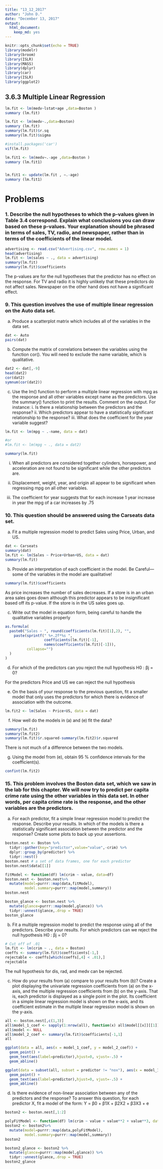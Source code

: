 ```yaml
---
title: "13_12_2017"
author: "John D."
date: "December 13, 2017"
output: 
  html_document: 
    keep_md: yes
---
```


```r
knitr::opts_chunk$set(echo = TRUE)
library(modelr)
library(broom)
library(ISLR)
library(MASS)
library(dplyr)
library(car)
library(ISLR)
library(ggplot2)
```

## 3.6.3 Multiple Linear Regression

```r

lm.fit <- lm(medv~lstat+age ,data=Boston )
summary (lm.fit)

lm.fit <- lm(medv~.,data=Boston)
summary (lm.fit)
summary(lm.fit)$r.sq
summary(lm.fit)$sigma

#install.packages('car')
vif(lm.fit)

lm.fit1 <- lm(medv∼.-age ,data=Boston )
summary (lm.fit1)


lm.fit1 <- update(lm.fit , ∼.-age)
summary (lm.fit1)
```

# Problems

### 1. Describe the null hypotheses to which the p-values given in Table 3.4 correspond. Explain what conclusions you can draw based on these p-values. Your explanation should be phrased in terms of sales, TV, radio, and newspaper, rather than in terms of the coefficients of the linear model.
  
```r
advertising <- read.csv("Advertising.csv", row.names = 1)
head(advertising)
lm.fit <- lm(sales ~ ., data = advertising)
summary(lm.fit)
summary(lm.fit)$coefficients
```

The p-values are for the null hypotheses that the predictor has no effect on the response. For TV and radio it is highly unlikely that these predictors do not affect sales. Newspaper on the other hand does not have a significant effect.

### 9. This question involves the use of multiple linear regression on the Auto data set.

  (a) Produce a scatterplot matrix which includes all of the variables in the data set.

```r
dat <- Auto
pairs(dat)
```
  
  (b) Compute the matrix of correlations between the variables using the function cor(). You will need to exclude the name variable, which is qualitative.

```r
dat2 <- dat[,-9]
head(dat2)
cor(dat2)
symnum(cor(dat2))
```  

  (c) Use the lm() function to perform a multiple linear regression with mpg as the response and all other variables except name as the predictors. Use the summary() function to print the results. Comment on the output. For instance:
    i. Is there a relationship between the predictors and the response?
    ii. Which predictors appear to have a statistically significant relationship to the response?
    iii. What does the coefficient for the year variable suggest?

```r
lm.fit <- lm(mpg ~ .-name, data = dat)

#or
#lm.fit <- lm(mpg ~ ., data = dat2)

summary(lm.fit)

```

i. When all predictors are considered together cylinders, horsepower, and acceleration are not found to be significant while the other predictors are.

ii. Displacement, weight, year, and origin all appear to be significant when regressing mpg on all other variables.

iii. The coefficient for year suggests that for each increase 1 year increase in year the mpg of a car increases by .75

### 10. This question should be answered using the Carseats data set.

  (a) Fit a multiple regression model to predict Sales using Price, Urban, and US.
  
```r
dat <- Carseats
summary(dat)
lm.fit <- lm(Sales ~ Price+Urban+US, data = dat)
summary(lm.fit)
```

  (b) Provide an interpretation of each coefficient in the model. Be Careful—some of the variables in the model are qualitative!
  
```r
summary(lm.fit)$coefficients
```

As price increases the number of sales decreases. If a store is in an urban area sales goes down although this predictor appears to be insignificant based off its p-value. If the store is in the US sales goes up.

  (c) Write out the model in equation form, being careful to handle the qualitative variables properly
  
```r
as.formula(
  paste0("Sales ~ ", round(coefficients(lm.fit)[1],2), "", 
    paste(sprintf(" %+.2f*%s ", 
                  coefficients(lm.fit)[-1],  
                  names(coefficients(lm.fit)[-1])), 
          collapse="")
  )
)
```

  (d) For which of the predictors can you reject the null hypothesis H0 : βj = 0?
  
For the predictors Price and US we can reject the null hypothesis

  (e) On the basis of your response to the previous question, fit a smaller model that only uses the predictors for which there is evidence of association with the outcome.
  
```r
lm.fit2 <- lm(Sales ~ Price+US, data = dat)
```

  (f) How well do the models in (a) and (e) fit the data?

```r
summary(lm.fit)
summary(lm.fit2)
summary(lm.fit)$r.squared-summary(lm.fit2)$r.squared

```

There is not much of a difference between the two models.

  (g) Using the model from (e), obtain 95 % confidence intervals for the coefficient(s).

```r
confint(lm.fit2)
```

### 15. This problem involves the Boston data set, which we saw in the lab for this chapter. We will now try to predict per capita crime rate using the other variables in this data set. In other words, per capita crime rate is the response, and the other variables are the predictors.

  (a) For each predictor, fit a simple linear regression model to predict the response. Describe your results. In which of the models is there a statistically significant association between the predictor and the response? Create some plots to back up your assertions.
  
  
  
```r
boston.nest <- Boston %>% 
  tidyr::gather(key="predictor",value="value",-crim) %>%
  dplyr::group_by(predictor) %>%
  tidyr::nest()
boston.nest # a set of data frames, one for each predictor
boston.nest$data[[1]]

fitModel <- function(df) lm(crim ~ value, data=df)
boston.nest <- boston.nest%>%
  mutate(model=purrr::map(data,fitModel),
         model.summary=purrr::map(model,summary))
boston.nest

boston_glance <- boston.nest %>%
  mutate(glance=purrr::map(model,glance)) %>%
  tidyr::unnest(glance,.drop = TRUE)
boston_glance
```

  (b) Fit a multiple regression model to predict the response using all of the predictors. Describe your results. For which predictors can we reject the null hypothesis H0 : βj = 0?
  
```r
# Cut off of .01
lm.fit <- lm(crim ~ ., data = Boston)
coeffs <- summary(lm.fit)$coefficients[-1,]
rejectable <- coeffs[which(coeffs[,4] < .01),]
rejectable
```

The null hypothesis for dis, rad, and medv can be rejected.

  (c) How do your results from (a) compare to your results from (b)? Create a plot displaying the univariate regression coefficients from (a) on the x-axis, and the multiple regression coefficients from (b) on the y-axis. That is, each predictor is displayed as a single point in the plot. Its coefficient in a simple linear regression model is shown on the x-axis, and its coefficient estimate in the multiple linear regression model is shown on the y-axis.
  
```r
all <- boston.nest[,c(1,3)]
all$model_1_coef <- sapply(1:nrow(all), function(x) all$model[[x]][[1]][[2]])
all$model <- NULL
all$model_2_coef <- summary(lm.fit)$coefficients[-1,1]
all

ggplot(data = all, aes(x = model_1_coef, y = model_2_coef)) +
  geom_point() +
  geom_text(aes(label=predictor),hjust=0, vjust=-.5) +
  geom_abline()

ggplot(data = subset(all, subset = predictor != "nox"), aes(x = model_1_coef, y = model_2_coef)) +
  geom_point() +
  geom_text(aes(label=predictor),hjust=0, vjust=-.5) +
  geom_abline()
```

  (d) Is there evidence of non-linear association between any of the predictors and the response? To answer this question, for each predictor X, fit a model of the form: Y = β0 + β1X + β2X2 + β3X3 + e
  
```r
boston2 <- boston.nest[,1:2]

polyFitModel <- function(df) lm(crim ~ value + value**2 + value**3, data=df)
boston2 <- boston2%>%
  mutate(model=purrr::map(data,polyFitModel),
         model.summary=purrr::map(model,summary))
boston2

boston2_glance <- boston2 %>%
  mutate(glance=purrr::map(model,glance)) %>%
  tidyr::unnest(glance,.drop = TRUE)
boston2_glance
```